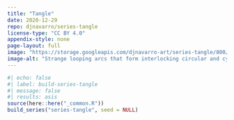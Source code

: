 ```yaml
---
title: "Tangle"
date: 2020-12-29
repo: djnavarro/series-tangle
license-type: "CC BY 4.0"
appendix-style: none
page-layout: full
image: "https://storage.googleapis.com/djnavarro-art/series-tangle/800/tangle_17_17-132.png"
image-alt: "Strange looping arcs that form interlocking circular and cylindrical patterns"
---
```

   
::: {.grid}
  
```r
#| echo: false
#| label: build-series-tangle
#| message: false
#| results: asis
source(here::here("_common.R"))
build_series("series-tangle", seed = NULL)
```
   
:::
   
